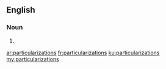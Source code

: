 ==English==

===Noun===
{{head|en|plural}}

# {{plural of|particularization|lang=en|nocat=1}}

[[ar:particularizations]]
[[fr:particularizations]]
[[ku:particularizations]]
[[my:particularizations]]